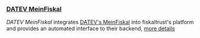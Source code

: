 ### [DATEV MeinFiskal](../../../../buy-resell/products/3rd-party/datev-meinfiskal.md)

*DATEV MeinFiskal* integrates [DATEV's MeinFiskal](https://www.meinfiskal.de) into fiskaltrust's platform and provides an automated interface to their backend, [more details](https://docs.fiskaltrust.cloud/de/docs/posdealers/buy-resell/products/3rd-party/datev-meinfiskal)
